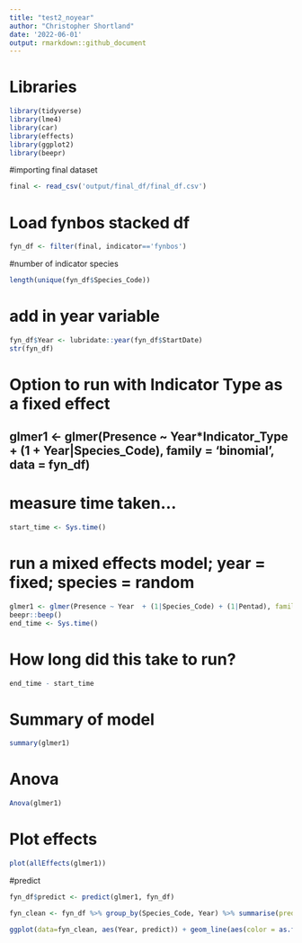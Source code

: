 ```yaml
---
title: "test2_noyear"
author: "Christopher Shortland"
date: '2022-06-01'
output: rmarkdown::github_document
---
```


# Libraries
```r
library(tidyverse)
library(lme4)
library(car)
library(effects)
library(ggplot2)
library(beepr)
```
#importing final dataset
``` r
final <- read_csv('output/final_df/final_df.csv')
```
# Load fynbos stacked df
```r
fyn_df <- filter(final, indicator=='fynbos')
```
#number of indicator species
```r
length(unique(fyn_df$Species_Code))
```
# add in year variable
```r
fyn_df$Year <- lubridate::year(fyn_df$StartDate)
str(fyn_df)
```
# Option to run with Indicator Type as a fixed effect
## glmer1 <- glmer(Presence ~ Year*Indicator_Type + (1 + Year|Species_Code), family = 'binomial', data = fyn_df)

# measure time taken...
```r
start_time <- Sys.time()
```
# run a mixed effects model; year = fixed; species = random
```r
glmer1 <- glmer(Presence ~ Year  + (1|Species_Code) + (1|Pentad), family = 'binomial', data = fyn_df)
beepr::beep()
end_time <- Sys.time()
```
# How long did this take to run?
```r
end_time - start_time
```
# Summary of model
```r
summary(glmer1)
```
# Anova
```r
Anova(glmer1)
```
# Plot effects
```r
plot(allEffects(glmer1))
```
#predict
```r
fyn_df$predict <- predict(glmer1, fyn_df)

fyn_clean <- fyn_df %>% group_by(Species_Code, Year) %>% summarise(predict = mean(predict))
```
```r
ggplot(data=fyn_clean, aes(Year, predict)) + geom_line(aes(color = as.factor(Species_Code)))
```
